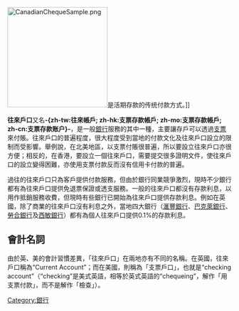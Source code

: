 {{noteTA
|T=zh-tw:支票存款帳戶; zh-hk:往來戶口; zh-mo:往來戶口; zh-hant:支票存款帳戶; zh-cn:交易账户;  zh-sg:往来户口;
|1=zh-tw:支票存款帳戶; zh-hk:往來戶口; zh-mo:往來戶口; zh-hant:支票存款帳戶; zh-cn:交易账户;  zh-sg:往来户口;
|2=zh-tw:帳戶; zh-hk:戶口; zh-hant:帳戶; zh-cn:账户; zh-sg:户口;
|3=zh-tw:帳; zh-hk:賬; zh-cn:账;
}}
{{银行}}
[[File:CanadianChequeSample.png|225px]]是活期存款的传统付款方式。]]

'''往來戶口'''又名'''-{zh-tw:往來帳戶; zh-hk:支票存款帳戶; zh-mo:支票存款帳戶; zh-cn:支票存款账户}-'''，是一般[[銀行|銀行]]服務的其中一種，主要讓存戶可以透過[[支票|支票]]來付賬。往來戶口的普遍程度，很大程度受到當地的付款文化及往來戶口設立的限制而受影響。舉例說，在北美地區，以支票付賬很普遍，所以要設立往來戶口亦很方便；相反的，在香港，要設立一個往來戶口，需要提交很多證明文件，使往來戶口的設立變得困難，亦使用支票付款反而沒有信用卡付款的普遍。

過往的往來戶口只為客戶提供付款服務，但由於銀行同業競爭激烈，現時不少銀行都有為往來戶口提供免退票保證或透支服務。一般的往來戶口都沒有存款利息，以用作抵銷服務收費，但現時有些銀行已開始為往來戶口提供存款利息。例如在英國，除了商業的往來戶口沒有利息之外，當地四大銀行（[[滙豐銀行|滙豐銀行]]、[[巴克萊銀行|巴克萊銀行]]、[[勞合銀行|勞合銀行]]及[[西敏銀行|西敏銀行]]）都有為個人往來戶口提供0.1%的存款利息。

== 會計名詞 ==

由於英、美的會計習慣差異，「往來戶口」在兩地亦有不同的名稱。在英國，往來戶口稱為“Current Account”；而在美國，則稱為「支票戶口」，也就是“checking account”（“checking”是美式英語，相等於英式英語的“chequeing”，解作「用支票付款」，而不是解作「檢查」）。

[[Category:銀行|Category:銀行]]

{{Bank-stub}}
